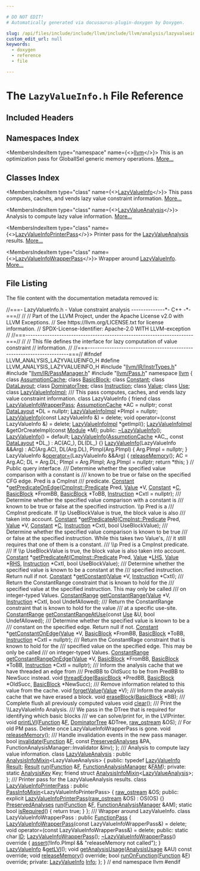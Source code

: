 ```yaml
---

# DO NOT EDIT!
# Automatically generated via docusaurus-plugin-doxygen by Doxygen.

slug: /api/files/include/include/llvm/include/llvm/analysis/lazyvalueinfo-h
custom_edit_url: null
keywords:
  - doxygen
  - reference
  - file

---
```





# The `LazyValueInfo.h` File Reference

<DoxygenPage pluginConfig={pluginConfig}>



## Included Headers

<IncludesList>
<IncludesListItem
  filePath="llvm/IR/InstrTypes.h"
  permalink="/docs/api/files/include/include/llvm/include/llvm/ir/instrtypes-h"
  isLocal="true" />
<IncludesListItem
  filePath="llvm/IR/PassManager.h"
  permalink="/docs/api/files/include/include/llvm/include/llvm/ir/passmanager-h"
  isLocal="true" />
<IncludesListItem
  filePath="llvm/Pass.h"
  permalink="/docs/api/files/include/include/llvm/pass-h"
  isLocal="true" />
</IncludesList>

## Namespaces Index

<MembersIndex>

<MembersIndexItem
  type="namespace"
  name={<><a href="/docs/api/namespaces/llvm">llvm</a></>}>
This is an optimization pass for GlobalISel generic memory operations. <a href="/docs/api/namespaces/llvm/#details">More...</a>
</MembersIndexItem>

</MembersIndex>

## Classes Index

<MembersIndex>

<MembersIndexItem
  type="class"
  name={<><a href="/docs/api/classes/llvm/lazyvalueinfo">LazyValueInfo</a></>}>
This pass computes, caches, and vends lazy value constraint information. <a href="/docs/api/classes/llvm/lazyvalueinfo/#details">More...</a>
</MembersIndexItem>

<MembersIndexItem
  type="class"
  name={<><a href="/docs/api/classes/llvm/lazyvalueanalysis">LazyValueAnalysis</a></>}>
Analysis to compute lazy value information. <a href="/docs/api/classes/llvm/lazyvalueanalysis/#details">More...</a>
</MembersIndexItem>

<MembersIndexItem
  type="class"
  name={<><a href="/docs/api/classes/llvm/lazyvalueinfoprinterpass">LazyValueInfoPrinterPass</a></>}>
Printer pass for the <a href="/docs/api/classes/llvm/lazyvalueanalysis">LazyValueAnalysis</a> results. <a href="/docs/api/classes/llvm/lazyvalueinfoprinterpass/#details">More...</a>
</MembersIndexItem>

<MembersIndexItem
  type="class"
  name={<><a href="/docs/api/classes/llvm/lazyvalueinfowrapperpass">LazyValueInfoWrapperPass</a></>}>
Wrapper around <a href="/docs/api/classes/llvm/lazyvalueinfo">LazyValueInfo</a>. <a href="/docs/api/classes/llvm/lazyvalueinfowrapperpass/#details">More...</a>
</MembersIndexItem>

</MembersIndex>


## File Listing

The file content with the documentation metadata removed is:

<ProgramListing>

<Link id="l00001" /><CodeLine lineNumber="1"><Highlight kind="comment">//===- LazyValueInfo.h - Value constraint analysis --------------&#42;- C++ -&#42;-===//</Highlight><Highlight kind="normal"></Highlight></CodeLine>
<Link id="l00002" /><CodeLine lineNumber="2"><Highlight kind="normal"></Highlight><Highlight kind="comment">//</Highlight><Highlight kind="normal"></Highlight></CodeLine>
<Link id="l00003" /><CodeLine lineNumber="3"><Highlight kind="normal"></Highlight><Highlight kind="comment">// Part of the LLVM Project, under the Apache License v2.0 with LLVM Exceptions.</Highlight><Highlight kind="normal"></Highlight></CodeLine>
<Link id="l00004" /><CodeLine lineNumber="4"><Highlight kind="normal"></Highlight><Highlight kind="comment">// See https://llvm.org/LICENSE.txt for license information.</Highlight><Highlight kind="normal"></Highlight></CodeLine>
<Link id="l00005" /><CodeLine lineNumber="5"><Highlight kind="normal"></Highlight><Highlight kind="comment">// SPDX-License-Identifier: Apache-2.0 WITH LLVM-exception</Highlight><Highlight kind="normal"></Highlight></CodeLine>
<Link id="l00006" /><CodeLine lineNumber="6"><Highlight kind="normal"></Highlight><Highlight kind="comment">//</Highlight><Highlight kind="normal"></Highlight></CodeLine>
<Link id="l00007" /><CodeLine lineNumber="7"><Highlight kind="normal"></Highlight><Highlight kind="comment">//===----------------------------------------------------------------------===//</Highlight><Highlight kind="normal"></Highlight></CodeLine>
<Link id="l00008" /><CodeLine lineNumber="8"><Highlight kind="normal"></Highlight><Highlight kind="comment">//</Highlight><Highlight kind="normal"></Highlight></CodeLine>
<Link id="l00009" /><CodeLine lineNumber="9"><Highlight kind="normal"></Highlight><Highlight kind="comment">// This file defines the interface for lazy computation of value constraint</Highlight><Highlight kind="normal"></Highlight></CodeLine>
<Link id="l00010" /><CodeLine lineNumber="10"><Highlight kind="normal"></Highlight><Highlight kind="comment">// information.</Highlight><Highlight kind="normal"></Highlight></CodeLine>
<Link id="l00011" /><CodeLine lineNumber="11"><Highlight kind="normal"></Highlight><Highlight kind="comment">//</Highlight><Highlight kind="normal"></Highlight></CodeLine>
<Link id="l00012" /><CodeLine lineNumber="12"><Highlight kind="normal"></Highlight><Highlight kind="comment">//===----------------------------------------------------------------------===//</Highlight><Highlight kind="normal"></Highlight></CodeLine>
<Link id="l00013" /><CodeLine lineNumber="13"><Highlight kind="normal"></Highlight></CodeLine>
<Link id="l00014" /><CodeLine lineNumber="14"><Highlight kind="normal"></Highlight><Highlight kind="preprocessor">#ifndef LLVM&#95;ANALYSIS&#95;LAZYVALUEINFO&#95;H</Highlight><Highlight kind="normal"></Highlight></CodeLine>
<Link id="l00015" /><CodeLine lineNumber="15"><Highlight kind="normal"></Highlight><Highlight kind="preprocessor">#define LLVM&#95;ANALYSIS&#95;LAZYVALUEINFO&#95;H</Highlight><Highlight kind="normal"></Highlight></CodeLine>
<Link id="l00016" /><CodeLine lineNumber="16"><Highlight kind="normal"></Highlight></CodeLine>
<Link id="l00017" /><CodeLine lineNumber="17"><Highlight kind="normal"></Highlight><Highlight kind="preprocessor">#include &quot;<a href="/docs/api/files/include/include/llvm/include/llvm/ir/instrtypes-h">llvm/IR/InstrTypes.h</a>&quot;</Highlight><Highlight kind="normal"></Highlight></CodeLine>
<Link id="l00018" /><CodeLine lineNumber="18"><Highlight kind="normal"></Highlight><Highlight kind="preprocessor">#include &quot;<a href="/docs/api/files/include/include/llvm/include/llvm/ir/passmanager-h">llvm/IR/PassManager.h</a>&quot;</Highlight><Highlight kind="normal"></Highlight></CodeLine>
<Link id="l00019" /><CodeLine lineNumber="19"><Highlight kind="normal"></Highlight><Highlight kind="preprocessor">#include &quot;<a href="/docs/api/files/include/include/llvm/pass-h">llvm/Pass.h</a>&quot;</Highlight><Highlight kind="normal"></Highlight></CodeLine>
<Link id="l00020" /><CodeLine lineNumber="20"><Highlight kind="normal"></Highlight></CodeLine>
<Link id="l00021" /><CodeLine lineNumber="21"><Highlight kind="normal"></Highlight><Highlight kind="keyword">namespace </Highlight><Highlight kind="normal"><a href="/docs/api/namespaces/llvm">llvm</a> &#123;</Highlight></CodeLine>
<Link id="l00022" /><CodeLine lineNumber="22"><Highlight kind="normal">  </Highlight><Highlight kind="keyword">class </Highlight><Highlight kind="normal"><a href="/docs/api/classes/llvm/assumptioncache">AssumptionCache</a>;</Highlight></CodeLine>
<Link id="l00023" /><CodeLine lineNumber="23"><Highlight kind="normal">  </Highlight><Highlight kind="keyword">class </Highlight><Highlight kind="normal"><a href="/docs/api/classes/llvm/basicblock">BasicBlock</a>;</Highlight></CodeLine>
<Link id="l00024" /><CodeLine lineNumber="24"><Highlight kind="normal">  </Highlight><Highlight kind="keyword">class </Highlight><Highlight kind="normal"><a href="/docs/api/classes/llvm/constant">Constant</a>;</Highlight></CodeLine>
<Link id="l00025" /><CodeLine lineNumber="25"><Highlight kind="normal">  </Highlight><Highlight kind="keyword">class </Highlight><Highlight kind="normal"><a href="/docs/api/classes/llvm/datalayout">DataLayout</a>;</Highlight></CodeLine>
<Link id="l00026" /><CodeLine lineNumber="26"><Highlight kind="normal">  </Highlight><Highlight kind="keyword">class </Highlight><Highlight kind="normal"><a href="/docs/api/classes/llvm/dominatortree">DominatorTree</a>;</Highlight></CodeLine>
<Link id="l00027" /><CodeLine lineNumber="27"><Highlight kind="normal">  </Highlight><Highlight kind="keyword">class </Highlight><Highlight kind="normal"><a href="/docs/api/classes/llvm/instruction">Instruction</a>;</Highlight></CodeLine>
<Link id="l00028" /><CodeLine lineNumber="28"><Highlight kind="normal">  </Highlight><Highlight kind="keyword">class </Highlight><Highlight kind="normal"><a href="/docs/api/classes/llvm/value">Value</a>;</Highlight></CodeLine>
<Link id="l00029" /><CodeLine lineNumber="29"><Highlight kind="normal">  </Highlight><Highlight kind="keyword">class </Highlight><Highlight kind="normal"><a href="/docs/api/classes/llvm/use">Use</a>;</Highlight></CodeLine>
<Link id="l00030" /><CodeLine lineNumber="30"><Highlight kind="normal">  </Highlight><Highlight kind="keyword">class </Highlight><Highlight kind="normal"><a href="/docs/api/classes/llvm/lazyvalueinfoimpl">LazyValueInfoImpl</a>;</Highlight><Highlight kind="comment"></Highlight></CodeLine>
<Link id="l00031" /><CodeLine lineNumber="31"><Highlight kind="comment">  /// This pass computes, caches, and vends lazy value constraint information.</Highlight><Highlight kind="normal"></Highlight></CodeLine>
<Link id="l00032" /><CodeLine lineNumber="32" lineLink="/docs/api/classes/llvm/lazyvalueinfo"><Highlight kind="normal">  </Highlight><Highlight kind="keyword">class </Highlight><Highlight kind="normal">LazyValueInfo &#123;</Highlight></CodeLine>
<Link id="l00033" /><CodeLine lineNumber="33" lineLink="/docs/api/classes/llvm/lazyvalueinfo/#ab66e665e7119b7440e0c7d03a270afe8"><Highlight kind="normal">    </Highlight><Highlight kind="keyword">friend</Highlight><Highlight kind="normal"> </Highlight><Highlight kind="keyword">class </Highlight><Highlight kind="normal"><a href="/docs/api/classes/llvm/lazyvalueinfo/#ab66e665e7119b7440e0c7d03a270afe8">LazyValueInfoWrapperPass</a>;</Highlight></CodeLine>
<Link id="l00034" /><CodeLine lineNumber="34"><Highlight kind="normal">    <a href="/docs/api/classes/llvm/assumptioncache">AssumptionCache</a> &#42;AC = </Highlight><Highlight kind="keyword">nullptr</Highlight><Highlight kind="normal">;</Highlight></CodeLine>
<Link id="l00035" /><CodeLine lineNumber="35"><Highlight kind="normal">    </Highlight><Highlight kind="keyword">const</Highlight><Highlight kind="normal"> <a href="/docs/api/classes/llvm/datalayout">DataLayout</a> &#42;DL = </Highlight><Highlight kind="keyword">nullptr</Highlight><Highlight kind="normal">;</Highlight></CodeLine>
<Link id="l00036" /><CodeLine lineNumber="36"><Highlight kind="normal">    <a href="/docs/api/classes/llvm/lazyvalueinfoimpl">LazyValueInfoImpl</a> &#42;PImpl = </Highlight><Highlight kind="keyword">nullptr</Highlight><Highlight kind="normal">;</Highlight></CodeLine>
<Link id="l00037" /><CodeLine lineNumber="37"><Highlight kind="normal">    <a href="/docs/api/classes/llvm/lazyvalueinfo/#aa3d4fcece53c6dac2991a8a201442f8d">LazyValueInfo</a>(</Highlight><Highlight kind="keyword">const</Highlight><Highlight kind="normal"> LazyValueInfo &amp;) = </Highlight><Highlight kind="keyword">delete</Highlight><Highlight kind="normal">;</Highlight></CodeLine>
<Link id="l00038" /><CodeLine lineNumber="38"><Highlight kind="normal">    </Highlight><Highlight kind="keywordtype">void</Highlight><Highlight kind="normal"> operator=(</Highlight><Highlight kind="keyword">const</Highlight><Highlight kind="normal"> LazyValueInfo &amp;) = </Highlight><Highlight kind="keyword">delete</Highlight><Highlight kind="normal">;</Highlight></CodeLine>
<Link id="l00039" /><CodeLine lineNumber="39"><Highlight kind="normal"></Highlight></CodeLine>
<Link id="l00040" /><CodeLine lineNumber="40"><Highlight kind="normal">    <a href="/docs/api/classes/llvm/lazyvalueinfoimpl">LazyValueInfoImpl</a> &#42;getImpl();</Highlight></CodeLine>
<Link id="l00041" /><CodeLine lineNumber="41"><Highlight kind="normal">    <a href="/docs/api/classes/llvm/lazyvalueinfoimpl">LazyValueInfoImpl</a> &amp;getOrCreateImpl(</Highlight><Highlight kind="keyword">const</Highlight><Highlight kind="normal"> <a href="/docs/api/classes/llvm/module">Module</a> &#42;M);</Highlight></CodeLine>
<Link id="l00042" /><CodeLine lineNumber="42"><Highlight kind="normal"></Highlight></CodeLine>
<Link id="l00043" /><CodeLine lineNumber="43"><Highlight kind="normal">  </Highlight><Highlight kind="keyword">public</Highlight><Highlight kind="normal">:</Highlight></CodeLine>
<Link id="l00044" /><CodeLine lineNumber="44"><Highlight kind="normal">    <a href="/docs/api/classes/llvm/lazyvalueinfo/#add1198ec23aa2d3e13ac75782d5003d8">~LazyValueInfo</a>();</Highlight></CodeLine>
<Link id="l00045" /><CodeLine lineNumber="45" lineLink="/docs/api/classes/llvm/lazyvalueinfo/#aa3d4fcece53c6dac2991a8a201442f8d"><Highlight kind="normal">    <a href="/docs/api/classes/llvm/lazyvalueinfo/#aa3d4fcece53c6dac2991a8a201442f8d">LazyValueInfo</a>() = </Highlight><Highlight kind="keywordflow">default</Highlight><Highlight kind="normal">;</Highlight></CodeLine>
<Link id="l00046" /><CodeLine lineNumber="46" lineLink="/docs/api/classes/llvm/lazyvalueinfo/#a1663f39f9bc1e55895e78b9971aaa7f5"><Highlight kind="normal">    <a href="/docs/api/classes/llvm/lazyvalueinfo/#a1663f39f9bc1e55895e78b9971aaa7f5">LazyValueInfo</a>(<a href="/docs/api/classes/llvm/assumptioncache">AssumptionCache</a> &#42;AC&#95;, </Highlight><Highlight kind="keyword">const</Highlight><Highlight kind="normal"> <a href="/docs/api/classes/llvm/datalayout">DataLayout</a> &#42;DL&#95;)</Highlight></CodeLine>
<Link id="l00047" /><CodeLine lineNumber="47"><Highlight kind="normal">        : AC(AC&#95;), DL(DL&#95;) &#123;&#125;</Highlight></CodeLine>
<Link id="l00048" /><CodeLine lineNumber="48" lineLink="/docs/api/classes/llvm/lazyvalueinfo/#a250e2c308ef8ff25bd774a62ee6255f4"><Highlight kind="normal">    <a href="/docs/api/classes/llvm/lazyvalueinfo/#a250e2c308ef8ff25bd774a62ee6255f4">LazyValueInfo</a>(LazyValueInfo &amp;&amp;Arg)</Highlight></CodeLine>
<Link id="l00049" /><CodeLine lineNumber="49"><Highlight kind="normal">        : AC(Arg.AC), DL(Arg.DL), PImpl(Arg.PImpl) &#123;</Highlight></CodeLine>
<Link id="l00050" /><CodeLine lineNumber="50"><Highlight kind="normal">      Arg.PImpl = </Highlight><Highlight kind="keyword">nullptr</Highlight><Highlight kind="normal">;</Highlight></CodeLine>
<Link id="l00051" /><CodeLine lineNumber="51"><Highlight kind="normal">    &#125;</Highlight></CodeLine>
<Link id="l00052" /><CodeLine lineNumber="52" lineLink="/docs/api/classes/llvm/lazyvalueinfo/#a03cdbdc56c6233d8da1efbc253815168"><Highlight kind="normal">    LazyValueInfo &amp;<a href="/docs/api/classes/llvm/lazyvalueinfo/#a03cdbdc56c6233d8da1efbc253815168">operator=</a>(LazyValueInfo &amp;&amp;Arg) &#123;</Highlight></CodeLine>
<Link id="l00053" /><CodeLine lineNumber="53"><Highlight kind="normal">      <a href="/docs/api/classes/llvm/lazyvalueinfo/#a308f229a14ee4bee15e17765ff4305d4">releaseMemory</a>();</Highlight></CodeLine>
<Link id="l00054" /><CodeLine lineNumber="54"><Highlight kind="normal">      AC = Arg.AC;</Highlight></CodeLine>
<Link id="l00055" /><CodeLine lineNumber="55"><Highlight kind="normal">      DL = Arg.DL;</Highlight></CodeLine>
<Link id="l00056" /><CodeLine lineNumber="56"><Highlight kind="normal">      PImpl = Arg.PImpl;</Highlight></CodeLine>
<Link id="l00057" /><CodeLine lineNumber="57"><Highlight kind="normal">      Arg.PImpl = </Highlight><Highlight kind="keyword">nullptr</Highlight><Highlight kind="normal">;</Highlight></CodeLine>
<Link id="l00058" /><CodeLine lineNumber="58"><Highlight kind="normal">      </Highlight><Highlight kind="keywordflow">return</Highlight><Highlight kind="normal"> &#42;</Highlight><Highlight kind="keyword">this</Highlight><Highlight kind="normal">;</Highlight></CodeLine>
<Link id="l00059" /><CodeLine lineNumber="59"><Highlight kind="normal">    &#125;</Highlight></CodeLine>
<Link id="l00060" /><CodeLine lineNumber="60"><Highlight kind="normal"></Highlight></CodeLine>
<Link id="l00061" /><CodeLine lineNumber="61"><Highlight kind="normal">    </Highlight><Highlight kind="comment">// Public query interface.</Highlight><Highlight kind="normal"></Highlight></CodeLine>
<Link id="l00062" /><CodeLine lineNumber="62"><Highlight kind="normal"></Highlight><Highlight kind="comment"></Highlight></CodeLine>
<Link id="l00063" /><CodeLine lineNumber="63"><Highlight kind="comment">    /// Determine whether the specified value comparison with a constant is</Highlight></CodeLine>
<Link id="l00064" /><CodeLine lineNumber="64"><Highlight kind="comment">    /// known to be true or false on the specified CFG edge. Pred is a CmpInst</Highlight></CodeLine>
<Link id="l00065" /><CodeLine lineNumber="65"><Highlight kind="comment">    /// predicate.</Highlight><Highlight kind="normal"></Highlight></CodeLine>
<Link id="l00066" /><CodeLine lineNumber="66"><Highlight kind="normal">    <a href="/docs/api/classes/llvm/constant">Constant</a> &#42;<a href="/docs/api/classes/llvm/lazyvalueinfo/#a30223a7e41ce3064f9d85b3fe3ee7005">getPredicateOnEdge</a>(<a href="/docs/api/classes/llvm/cmpinst/#a2be3583dac92a031fa1458d4d992c78b">CmpInst::Predicate</a> Pred, <a href="/docs/api/classes/llvm/value">Value</a> &#42;V, <a href="/docs/api/classes/llvm/constant">Constant</a> &#42;<a href="/docs/api/namespaces/llvm/callingconv/#ac6aa1387c4375260e2468eb5a77fdb4cafd841a49aec1539bc88abc8ff9e170fb">C</a>,</Highlight></CodeLine>
<Link id="l00067" /><CodeLine lineNumber="67"><Highlight kind="normal">                                 <a href="/docs/api/classes/llvm/basicblock">BasicBlock</a> &#42;FromBB, <a href="/docs/api/classes/llvm/basicblock">BasicBlock</a> &#42;ToBB,</Highlight></CodeLine>
<Link id="l00068" /><CodeLine lineNumber="68"><Highlight kind="normal">                                 <a href="/docs/api/classes/llvm/instruction">Instruction</a> &#42;CxtI = </Highlight><Highlight kind="keyword">nullptr</Highlight><Highlight kind="normal">);</Highlight></CodeLine>
<Link id="l00069" /><CodeLine lineNumber="69"><Highlight kind="normal"></Highlight><Highlight kind="comment"></Highlight></CodeLine>
<Link id="l00070" /><CodeLine lineNumber="70"><Highlight kind="comment">    /// Determine whether the specified value comparison with a constant is</Highlight></CodeLine>
<Link id="l00071" /><CodeLine lineNumber="71"><Highlight kind="comment">    /// known to be true or false at the specified instruction. \\p Pred is a</Highlight></CodeLine>
<Link id="l00072" /><CodeLine lineNumber="72"><Highlight kind="comment">    /// CmpInst predicate. If \\p UseBlockValue is true, the block value is also</Highlight></CodeLine>
<Link id="l00073" /><CodeLine lineNumber="73"><Highlight kind="comment">    /// taken into account.</Highlight><Highlight kind="normal"></Highlight></CodeLine>
<Link id="l00074" /><CodeLine lineNumber="74"><Highlight kind="normal">    <a href="/docs/api/classes/llvm/constant">Constant</a> &#42;<a href="/docs/api/classes/llvm/lazyvalueinfo/#ad10df0e6ccca0fc951b845e3a007e385">getPredicateAt</a>(<a href="/docs/api/classes/llvm/cmpinst/#a2be3583dac92a031fa1458d4d992c78b">CmpInst::Predicate</a> Pred, <a href="/docs/api/classes/llvm/value">Value</a> &#42;V, <a href="/docs/api/classes/llvm/constant">Constant</a> &#42;<a href="/docs/api/namespaces/llvm/callingconv/#ac6aa1387c4375260e2468eb5a77fdb4cafd841a49aec1539bc88abc8ff9e170fb">C</a>,</Highlight></CodeLine>
<Link id="l00075" /><CodeLine lineNumber="75"><Highlight kind="normal">                             <a href="/docs/api/classes/llvm/instruction">Instruction</a> &#42;CxtI, </Highlight><Highlight kind="keywordtype">bool</Highlight><Highlight kind="normal"> UseBlockValue);</Highlight></CodeLine>
<Link id="l00076" /><CodeLine lineNumber="76"><Highlight kind="normal"></Highlight><Highlight kind="comment"></Highlight></CodeLine>
<Link id="l00077" /><CodeLine lineNumber="77"><Highlight kind="comment">    /// Determine whether the specified value comparison is known to be true</Highlight></CodeLine>
<Link id="l00078" /><CodeLine lineNumber="78"><Highlight kind="comment">    /// or false at the specified instruction. While this takes two Value&#39;s,</Highlight></CodeLine>
<Link id="l00079" /><CodeLine lineNumber="79"><Highlight kind="comment">    /// it still requires that one of them is a constant.</Highlight></CodeLine>
<Link id="l00080" /><CodeLine lineNumber="80"><Highlight kind="comment">    /// \\p Pred is a CmpInst predicate.</Highlight></CodeLine>
<Link id="l00081" /><CodeLine lineNumber="81"><Highlight kind="comment">    /// If \\p UseBlockValue is true, the block value is also taken into account.</Highlight><Highlight kind="normal"></Highlight></CodeLine>
<Link id="l00082" /><CodeLine lineNumber="82"><Highlight kind="normal">    <a href="/docs/api/classes/llvm/constant">Constant</a> &#42;<a href="/docs/api/classes/llvm/lazyvalueinfo/#ad10df0e6ccca0fc951b845e3a007e385">getPredicateAt</a>(<a href="/docs/api/classes/llvm/cmpinst/#a2be3583dac92a031fa1458d4d992c78b">CmpInst::Predicate</a> Pred, <a href="/docs/api/classes/llvm/value">Value</a> &#42;<a href="/docs/api/files/lib/lib/target/lib/target/x86/x86partialreduction-cpp/#a9e1483f7215664a2315c53c3558d9a8d">LHS</a>, <a href="/docs/api/classes/llvm/value">Value</a> &#42;<a href="/docs/api/files/lib/lib/target/lib/target/x86/x86partialreduction-cpp/#a87b8bfbbe9d8f7146d7f20a5fb42efd0">RHS</a>,</Highlight></CodeLine>
<Link id="l00083" /><CodeLine lineNumber="83"><Highlight kind="normal">                             <a href="/docs/api/classes/llvm/instruction">Instruction</a> &#42;CxtI, </Highlight><Highlight kind="keywordtype">bool</Highlight><Highlight kind="normal"> UseBlockValue);</Highlight></CodeLine>
<Link id="l00084" /><CodeLine lineNumber="84"><Highlight kind="normal"></Highlight><Highlight kind="comment"></Highlight></CodeLine>
<Link id="l00085" /><CodeLine lineNumber="85"><Highlight kind="comment">    /// Determine whether the specified value is known to be a constant at the</Highlight></CodeLine>
<Link id="l00086" /><CodeLine lineNumber="86"><Highlight kind="comment">    /// specified instruction. Return null if not.</Highlight><Highlight kind="normal"></Highlight></CodeLine>
<Link id="l00087" /><CodeLine lineNumber="87"><Highlight kind="normal">    <a href="/docs/api/classes/llvm/constant">Constant</a> &#42;<a href="/docs/api/classes/llvm/lazyvalueinfo/#a8da33528c75f7337a0a4b87118c63340">getConstant</a>(<a href="/docs/api/classes/llvm/value">Value</a> &#42;V, <a href="/docs/api/classes/llvm/instruction">Instruction</a> &#42;CxtI);</Highlight></CodeLine>
<Link id="l00088" /><CodeLine lineNumber="88"><Highlight kind="normal"></Highlight><Highlight kind="comment"></Highlight></CodeLine>
<Link id="l00089" /><CodeLine lineNumber="89"><Highlight kind="comment">    /// Return the ConstantRange constraint that is known to hold for the</Highlight></CodeLine>
<Link id="l00090" /><CodeLine lineNumber="90"><Highlight kind="comment">    /// specified value at the specified instruction. This may only be called</Highlight></CodeLine>
<Link id="l00091" /><CodeLine lineNumber="91"><Highlight kind="comment">    /// on integer-typed Values.</Highlight><Highlight kind="normal"></Highlight></CodeLine>
<Link id="l00092" /><CodeLine lineNumber="92"><Highlight kind="normal">    <a href="/docs/api/classes/llvm/constantrange">ConstantRange</a> <a href="/docs/api/classes/llvm/lazyvalueinfo/#a250c3d5c704c7c596ec914c18c40fbc2">getConstantRange</a>(<a href="/docs/api/classes/llvm/value">Value</a> &#42;V, <a href="/docs/api/classes/llvm/instruction">Instruction</a> &#42;CxtI,</Highlight></CodeLine>
<Link id="l00093" /><CodeLine lineNumber="93"><Highlight kind="normal">                                   </Highlight><Highlight kind="keywordtype">bool</Highlight><Highlight kind="normal"> UndefAllowed);</Highlight></CodeLine>
<Link id="l00094" /><CodeLine lineNumber="94"><Highlight kind="normal"></Highlight><Highlight kind="comment"></Highlight></CodeLine>
<Link id="l00095" /><CodeLine lineNumber="95"><Highlight kind="comment">    /// Return the ConstantRange constraint that is known to hold for the value</Highlight></CodeLine>
<Link id="l00096" /><CodeLine lineNumber="96"><Highlight kind="comment">    /// at a specific use-site.</Highlight><Highlight kind="normal"></Highlight></CodeLine>
<Link id="l00097" /><CodeLine lineNumber="97"><Highlight kind="normal">    <a href="/docs/api/classes/llvm/constantrange">ConstantRange</a> <a href="/docs/api/classes/llvm/lazyvalueinfo/#a1ecd1ab10f1256c5bee58550b3b669c6">getConstantRangeAtUse</a>(</Highlight><Highlight kind="keyword">const</Highlight><Highlight kind="normal"> <a href="/docs/api/classes/llvm/use">Use</a> &amp;U, </Highlight><Highlight kind="keywordtype">bool</Highlight><Highlight kind="normal"> UndefAllowed);</Highlight></CodeLine>
<Link id="l00098" /><CodeLine lineNumber="98"><Highlight kind="normal"></Highlight><Highlight kind="comment"></Highlight></CodeLine>
<Link id="l00099" /><CodeLine lineNumber="99"><Highlight kind="comment">    /// Determine whether the specified value is known to be a</Highlight></CodeLine>
<Link id="l00100" /><CodeLine lineNumber="100"><Highlight kind="comment">    /// constant on the specified edge.  Return null if not.</Highlight><Highlight kind="normal"></Highlight></CodeLine>
<Link id="l00101" /><CodeLine lineNumber="101"><Highlight kind="normal">    <a href="/docs/api/classes/llvm/constant">Constant</a> &#42;<a href="/docs/api/classes/llvm/lazyvalueinfo/#a4185eb721dbdc35f95d06445db6ad5e8">getConstantOnEdge</a>(<a href="/docs/api/classes/llvm/value">Value</a> &#42;V, <a href="/docs/api/classes/llvm/basicblock">BasicBlock</a> &#42;FromBB, <a href="/docs/api/classes/llvm/basicblock">BasicBlock</a> &#42;ToBB,</Highlight></CodeLine>
<Link id="l00102" /><CodeLine lineNumber="102"><Highlight kind="normal">                                <a href="/docs/api/classes/llvm/instruction">Instruction</a> &#42;CxtI = </Highlight><Highlight kind="keyword">nullptr</Highlight><Highlight kind="normal">);</Highlight></CodeLine>
<Link id="l00103" /><CodeLine lineNumber="103"><Highlight kind="normal"></Highlight><Highlight kind="comment"></Highlight></CodeLine>
<Link id="l00104" /><CodeLine lineNumber="104"><Highlight kind="comment">    /// Return the ConstantRage constraint that is known to hold for the</Highlight></CodeLine>
<Link id="l00105" /><CodeLine lineNumber="105"><Highlight kind="comment">    /// specified value on the specified edge. This may be only be called</Highlight></CodeLine>
<Link id="l00106" /><CodeLine lineNumber="106"><Highlight kind="comment">    /// on integer-typed Values.</Highlight><Highlight kind="normal"></Highlight></CodeLine>
<Link id="l00107" /><CodeLine lineNumber="107"><Highlight kind="normal">    <a href="/docs/api/classes/llvm/constantrange">ConstantRange</a> <a href="/docs/api/classes/llvm/lazyvalueinfo/#a6682d705e47b188e795f7f41a0cc6896">getConstantRangeOnEdge</a>(<a href="/docs/api/classes/llvm/value">Value</a> &#42;V, <a href="/docs/api/classes/llvm/basicblock">BasicBlock</a> &#42;FromBB,</Highlight></CodeLine>
<Link id="l00108" /><CodeLine lineNumber="108"><Highlight kind="normal">                                         <a href="/docs/api/classes/llvm/basicblock">BasicBlock</a> &#42;ToBB,</Highlight></CodeLine>
<Link id="l00109" /><CodeLine lineNumber="109"><Highlight kind="normal">                                         <a href="/docs/api/classes/llvm/instruction">Instruction</a> &#42;CxtI = </Highlight><Highlight kind="keyword">nullptr</Highlight><Highlight kind="normal">);</Highlight></CodeLine>
<Link id="l00110" /><CodeLine lineNumber="110"><Highlight kind="normal"></Highlight><Highlight kind="comment"></Highlight></CodeLine>
<Link id="l00111" /><CodeLine lineNumber="111"><Highlight kind="comment">    /// Inform the analysis cache that we have threaded an edge from</Highlight></CodeLine>
<Link id="l00112" /><CodeLine lineNumber="112"><Highlight kind="comment">    /// PredBB to OldSucc to be from PredBB to NewSucc instead.</Highlight><Highlight kind="normal"></Highlight></CodeLine>
<Link id="l00113" /><CodeLine lineNumber="113"><Highlight kind="normal">    </Highlight><Highlight kind="keywordtype">void</Highlight><Highlight kind="normal"> <a href="/docs/api/classes/llvm/lazyvalueinfo/#a2d8882611ee8586792f878c7e5d887d7">threadEdge</a>(<a href="/docs/api/classes/llvm/basicblock">BasicBlock</a> &#42;PredBB, <a href="/docs/api/classes/llvm/basicblock">BasicBlock</a> &#42;OldSucc,</Highlight></CodeLine>
<Link id="l00114" /><CodeLine lineNumber="114"><Highlight kind="normal">                    <a href="/docs/api/classes/llvm/basicblock">BasicBlock</a> &#42;NewSucc);</Highlight></CodeLine>
<Link id="l00115" /><CodeLine lineNumber="115"><Highlight kind="normal"></Highlight><Highlight kind="comment"></Highlight></CodeLine>
<Link id="l00116" /><CodeLine lineNumber="116"><Highlight kind="comment">    /// Remove information related to this value from the cache.</Highlight><Highlight kind="normal"></Highlight></CodeLine>
<Link id="l00117" /><CodeLine lineNumber="117"><Highlight kind="normal">    </Highlight><Highlight kind="keywordtype">void</Highlight><Highlight kind="normal"> <a href="/docs/api/classes/llvm/lazyvalueinfo/#a92729d52cb73005cc1958e9f13d7e419">forgetValue</a>(<a href="/docs/api/classes/llvm/value">Value</a> &#42;V);</Highlight></CodeLine>
<Link id="l00118" /><CodeLine lineNumber="118"><Highlight kind="normal"></Highlight><Highlight kind="comment"></Highlight></CodeLine>
<Link id="l00119" /><CodeLine lineNumber="119"><Highlight kind="comment">    /// Inform the analysis cache that we have erased a block.</Highlight><Highlight kind="normal"></Highlight></CodeLine>
<Link id="l00120" /><CodeLine lineNumber="120"><Highlight kind="normal">    </Highlight><Highlight kind="keywordtype">void</Highlight><Highlight kind="normal"> <a href="/docs/api/classes/llvm/lazyvalueinfo/#a18a487981cb352f48a5328f9dfa39390">eraseBlock</a>(<a href="/docs/api/classes/llvm/basicblock">BasicBlock</a> &#42;BB);</Highlight></CodeLine>
<Link id="l00121" /><CodeLine lineNumber="121"><Highlight kind="normal"></Highlight><Highlight kind="comment"></Highlight></CodeLine>
<Link id="l00122" /><CodeLine lineNumber="122"><Highlight kind="comment">    /// Complete flush all previously computed values</Highlight><Highlight kind="normal"></Highlight></CodeLine>
<Link id="l00123" /><CodeLine lineNumber="123"><Highlight kind="normal">    </Highlight><Highlight kind="keywordtype">void</Highlight><Highlight kind="normal"> <a href="/docs/api/classes/llvm/lazyvalueinfo/#accd67e3237b616c6fd136e92031cdf48">clear</a>();</Highlight></CodeLine>
<Link id="l00124" /><CodeLine lineNumber="124"><Highlight kind="normal"></Highlight><Highlight kind="comment"></Highlight></CodeLine>
<Link id="l00125" /><CodeLine lineNumber="125"><Highlight kind="comment">    /// Print the \\LazyValueInfo Analysis.</Highlight></CodeLine>
<Link id="l00126" /><CodeLine lineNumber="126"><Highlight kind="comment">    /// We pass in the DTree that is required for identifying which basic blocks</Highlight></CodeLine>
<Link id="l00127" /><CodeLine lineNumber="127"><Highlight kind="comment">    /// we can solve/print for, in the LVIPrinter.</Highlight><Highlight kind="normal"></Highlight></CodeLine>
<Link id="l00128" /><CodeLine lineNumber="128"><Highlight kind="normal">    </Highlight><Highlight kind="keywordtype">void</Highlight><Highlight kind="normal"> <a href="/docs/api/classes/llvm/lazyvalueinfo/#a8df6d420a4e99513809bdb39ca9eb035">printLVI</a>(<a href="/docs/api/classes/llvm/function">Function</a> &amp;<a href="/docs/api/files/lib/lib/support/md5-cpp/#a96d73bbd7af15cb1fc38c3f4a3bd82e9">F</a>, <a href="/docs/api/classes/llvm/dominatortree">DominatorTree</a> &amp;DTree, <a href="/docs/api/classes/llvm/raw-ostream">raw&#95;ostream</a> &amp;OS);</Highlight></CodeLine>
<Link id="l00129" /><CodeLine lineNumber="129"><Highlight kind="normal"></Highlight></CodeLine>
<Link id="l00130" /><CodeLine lineNumber="130"><Highlight kind="normal">    </Highlight><Highlight kind="comment">// For old PM pass. Delete once LazyValueInfoWrapperPass is gone.</Highlight><Highlight kind="normal"></Highlight></CodeLine>
<Link id="l00131" /><CodeLine lineNumber="131"><Highlight kind="normal">    </Highlight><Highlight kind="keywordtype">void</Highlight><Highlight kind="normal"> <a href="/docs/api/classes/llvm/lazyvalueinfo/#a308f229a14ee4bee15e17765ff4305d4">releaseMemory</a>();</Highlight></CodeLine>
<Link id="l00132" /><CodeLine lineNumber="132"><Highlight kind="normal"></Highlight><Highlight kind="comment"></Highlight></CodeLine>
<Link id="l00133" /><CodeLine lineNumber="133"><Highlight kind="comment">    /// Handle invalidation events in the new pass manager.</Highlight><Highlight kind="normal"></Highlight></CodeLine>
<Link id="l00134" /><CodeLine lineNumber="134"><Highlight kind="normal">    </Highlight><Highlight kind="keywordtype">bool</Highlight><Highlight kind="normal"> <a href="/docs/api/classes/llvm/lazyvalueinfo/#ae4dba96048be25f29b0ea6d715e873b2">invalidate</a>(<a href="/docs/api/classes/llvm/function">Function</a> &amp;<a href="/docs/api/files/lib/lib/support/md5-cpp/#a96d73bbd7af15cb1fc38c3f4a3bd82e9">F</a>, </Highlight><Highlight kind="keyword">const</Highlight><Highlight kind="normal"> <a href="/docs/api/classes/llvm/preservedanalyses">PreservedAnalyses</a> &amp;PA,</Highlight></CodeLine>
<Link id="l00135" /><CodeLine lineNumber="135"><Highlight kind="normal">                    FunctionAnalysisManager::Invalidator &amp;Inv);</Highlight></CodeLine>
<Link id="l00136" /><CodeLine lineNumber="136"><Highlight kind="normal">  &#125;;</Highlight></CodeLine>
<Link id="l00137" /><CodeLine lineNumber="137"><Highlight kind="normal"></Highlight><Highlight kind="comment"></Highlight></CodeLine>
<Link id="l00138" /><CodeLine lineNumber="138"><Highlight kind="comment">/// Analysis to compute lazy value information.</Highlight><Highlight kind="normal"></Highlight></CodeLine>
<Link id="l00139" /><CodeLine lineNumber="139" lineLink="/docs/api/classes/llvm/lazyvalueanalysis"><Highlight kind="normal"></Highlight><Highlight kind="keyword">class </Highlight><Highlight kind="normal"><a href="/docs/api/classes/llvm/lazyvalueanalysis">LazyValueAnalysis</a> : </Highlight><Highlight kind="keyword">public</Highlight><Highlight kind="normal"> <a href="/docs/api/structs/llvm/analysisinfomixin">AnalysisInfoMixin</a>&lt;LazyValueAnalysis&gt; &#123;</Highlight></CodeLine>
<Link id="l00140" /><CodeLine lineNumber="140"><Highlight kind="normal"></Highlight><Highlight kind="keyword">public</Highlight><Highlight kind="normal">:</Highlight></CodeLine>
<Link id="l00141" /><CodeLine lineNumber="141" lineLink="/docs/api/classes/llvm/lazyvalueanalysis/#a391dd4b00306f20f2c13a124deeaf856"><Highlight kind="normal">  </Highlight><Highlight kind="keyword">typedef</Highlight><Highlight kind="normal"> <a href="/docs/api/classes/llvm/lazyvalueinfo">LazyValueInfo</a> <a href="/docs/api/classes/llvm/lazyvalueanalysis/#a391dd4b00306f20f2c13a124deeaf856">Result</a>;</Highlight></CodeLine>
<Link id="l00142" /><CodeLine lineNumber="142"><Highlight kind="normal">  <a href="/docs/api/classes/llvm/lazyvalueanalysis/#a391dd4b00306f20f2c13a124deeaf856">Result</a> <a href="/docs/api/classes/llvm/lazyvalueanalysis/#a47fb597446dc912e21892c858307fe73">run</a>(<a href="/docs/api/classes/llvm/function">Function</a> &amp;<a href="/docs/api/files/lib/lib/support/md5-cpp/#a96d73bbd7af15cb1fc38c3f4a3bd82e9">F</a>, <a href="/docs/api/namespaces/llvm/#adce09a5a0de0e3177eb00e932734af2f">FunctionAnalysisManager</a> &amp;<a href="/docs/api/files/lib/lib/passes/passbuilderbindings-cpp/#a83c7e5ca51099e4efa895791a02fb0ed">FAM</a>);</Highlight></CodeLine>
<Link id="l00143" /><CodeLine lineNumber="143"><Highlight kind="normal"></Highlight></CodeLine>
<Link id="l00144" /><CodeLine lineNumber="144"><Highlight kind="normal"></Highlight><Highlight kind="keyword">private</Highlight><Highlight kind="normal">:</Highlight></CodeLine>
<Link id="l00145" /><CodeLine lineNumber="145" lineLink="/docs/api/classes/llvm/lazyvalueanalysis/#a55ebbe6c313e4ec528917a5bf8c57524"><Highlight kind="normal">  </Highlight><Highlight kind="keyword">static</Highlight><Highlight kind="normal"> <a href="/docs/api/structs/llvm/analysiskey">AnalysisKey</a> Key;</Highlight></CodeLine>
<Link id="l00146" /><CodeLine lineNumber="146"><Highlight kind="normal">  </Highlight><Highlight kind="keyword">friend</Highlight><Highlight kind="normal"> </Highlight><Highlight kind="keyword">struct </Highlight><Highlight kind="normal"><a href="/docs/api/structs/llvm/analysisinfomixin">AnalysisInfoMixin</a>&lt;<a href="/docs/api/classes/llvm/lazyvalueanalysis">LazyValueAnalysis</a>&gt;;</Highlight></CodeLine>
<Link id="l00147" /><CodeLine lineNumber="147"><Highlight kind="normal">&#125;;</Highlight></CodeLine>
<Link id="l00148" /><CodeLine lineNumber="148"><Highlight kind="normal"></Highlight><Highlight kind="comment"></Highlight></CodeLine>
<Link id="l00149" /><CodeLine lineNumber="149"><Highlight kind="comment">/// Printer pass for the LazyValueAnalysis results.</Highlight><Highlight kind="normal"></Highlight></CodeLine>
<Link id="l00150" /><CodeLine lineNumber="150" lineLink="/docs/api/classes/llvm/lazyvalueinfoprinterpass"><Highlight kind="normal"></Highlight><Highlight kind="keyword">class </Highlight><Highlight kind="normal"><a href="/docs/api/classes/llvm/lazyvalueinfoprinterpass/#aeccf6fe2f14f6900142ecb151314d317">LazyValueInfoPrinterPass</a></Highlight></CodeLine>
<Link id="l00151" /><CodeLine lineNumber="151"><Highlight kind="normal">    : </Highlight><Highlight kind="keyword">public</Highlight><Highlight kind="normal"> <a href="/docs/api/structs/llvm/passinfomixin">PassInfoMixin</a>&lt;LazyValueInfoPrinterPass&gt; &#123;</Highlight></CodeLine>
<Link id="l00152" /><CodeLine lineNumber="152"><Highlight kind="normal">  <a href="/docs/api/classes/llvm/raw-ostream">raw&#95;ostream</a> &amp;OS;</Highlight></CodeLine>
<Link id="l00153" /><CodeLine lineNumber="153"><Highlight kind="normal"></Highlight></CodeLine>
<Link id="l00154" /><CodeLine lineNumber="154"><Highlight kind="normal"></Highlight><Highlight kind="keyword">public</Highlight><Highlight kind="normal">:</Highlight></CodeLine>
<Link id="l00155" /><CodeLine lineNumber="155" lineLink="/docs/api/classes/llvm/lazyvalueinfoprinterpass/#aeccf6fe2f14f6900142ecb151314d317"><Highlight kind="normal">  </Highlight><Highlight kind="keyword">explicit</Highlight><Highlight kind="normal"> <a href="/docs/api/classes/llvm/lazyvalueinfoprinterpass/#aeccf6fe2f14f6900142ecb151314d317">LazyValueInfoPrinterPass</a>(<a href="/docs/api/classes/llvm/raw-ostream">raw&#95;ostream</a> &amp;OS) : OS(OS) &#123;&#125;</Highlight></CodeLine>
<Link id="l00156" /><CodeLine lineNumber="156"><Highlight kind="normal"></Highlight></CodeLine>
<Link id="l00157" /><CodeLine lineNumber="157"><Highlight kind="normal">  <a href="/docs/api/classes/llvm/preservedanalyses">PreservedAnalyses</a> <a href="/docs/api/classes/llvm/lazyvalueinfoprinterpass/#ab0c9c93431b62e36767c973517bf1733">run</a>(<a href="/docs/api/classes/llvm/function">Function</a> &amp;<a href="/docs/api/files/lib/lib/support/md5-cpp/#a96d73bbd7af15cb1fc38c3f4a3bd82e9">F</a>, <a href="/docs/api/namespaces/llvm/#adce09a5a0de0e3177eb00e932734af2f">FunctionAnalysisManager</a> &amp;AM);</Highlight></CodeLine>
<Link id="l00158" /><CodeLine lineNumber="158"><Highlight kind="normal"></Highlight></CodeLine>
<Link id="l00159" /><CodeLine lineNumber="159" lineLink="/docs/api/classes/llvm/lazyvalueinfoprinterpass/#a7461365b8010d5e2b8bf76a642987444"><Highlight kind="normal">  </Highlight><Highlight kind="keyword">static</Highlight><Highlight kind="normal"> </Highlight><Highlight kind="keywordtype">bool</Highlight><Highlight kind="normal"> <a href="/docs/api/classes/llvm/lazyvalueinfoprinterpass/#a7461365b8010d5e2b8bf76a642987444">isRequired</a>() &#123; </Highlight><Highlight kind="keywordflow">return</Highlight><Highlight kind="normal"> </Highlight><Highlight kind="keyword">true</Highlight><Highlight kind="normal">; &#125;</Highlight></CodeLine>
<Link id="l00160" /><CodeLine lineNumber="160"><Highlight kind="normal">&#125;;</Highlight></CodeLine>
<Link id="l00161" /><CodeLine lineNumber="161"><Highlight kind="normal"></Highlight><Highlight kind="comment"></Highlight></CodeLine>
<Link id="l00162" /><CodeLine lineNumber="162"><Highlight kind="comment">/// Wrapper around LazyValueInfo.</Highlight><Highlight kind="normal"></Highlight></CodeLine>
<Link id="l00163" /><CodeLine lineNumber="163" lineLink="/docs/api/classes/llvm/lazyvalueinfowrapperpass"><Highlight kind="normal"></Highlight><Highlight kind="keyword">class </Highlight><Highlight kind="normal">LazyValueInfoWrapperPass : </Highlight><Highlight kind="keyword">public</Highlight><Highlight kind="normal"> <a href="/docs/api/classes/llvm/functionpass/#a7691d83e3561f781cae4ce4a01bdfa93">FunctionPass</a> &#123;</Highlight></CodeLine>
<Link id="l00164" /><CodeLine lineNumber="164"><Highlight kind="normal">  <a href="/docs/api/classes/llvm/lazyvalueinfowrapperpass/#ac166ee6fcd842179c721701c494a4c1b">LazyValueInfoWrapperPass</a>(</Highlight><Highlight kind="keyword">const</Highlight><Highlight kind="normal"> LazyValueInfoWrapperPass&amp;) = </Highlight><Highlight kind="keyword">delete</Highlight><Highlight kind="normal">;</Highlight></CodeLine>
<Link id="l00165" /><CodeLine lineNumber="165"><Highlight kind="normal">  </Highlight><Highlight kind="keywordtype">void</Highlight><Highlight kind="normal"> operator=(</Highlight><Highlight kind="keyword">const</Highlight><Highlight kind="normal"> LazyValueInfoWrapperPass&amp;) = </Highlight><Highlight kind="keyword">delete</Highlight><Highlight kind="normal">;</Highlight></CodeLine>
<Link id="l00166" /><CodeLine lineNumber="166"><Highlight kind="normal"></Highlight><Highlight kind="keyword">public</Highlight><Highlight kind="normal">:</Highlight></CodeLine>
<Link id="l00167" /><CodeLine lineNumber="167" lineLink="/docs/api/classes/llvm/lazyvalueinfowrapperpass/#a9a7478f9c7842016749fb683009bb376"><Highlight kind="normal">  </Highlight><Highlight kind="keyword">static</Highlight><Highlight kind="normal"> </Highlight><Highlight kind="keywordtype">char</Highlight><Highlight kind="normal"> <a href="/docs/api/classes/llvm/lazyvalueinfowrapperpass/#a9a7478f9c7842016749fb683009bb376">ID</a>;</Highlight></CodeLine>
<Link id="l00168" /><CodeLine lineNumber="168"><Highlight kind="normal">  <a href="/docs/api/classes/llvm/lazyvalueinfowrapperpass/#ac166ee6fcd842179c721701c494a4c1b">LazyValueInfoWrapperPass</a>();</Highlight></CodeLine>
<Link id="l00169" /><CodeLine lineNumber="169" lineLink="/docs/api/classes/llvm/lazyvalueinfowrapperpass/#a4361ff26ba25a2cad11fcd340d059ac7"><Highlight kind="normal">  <a href="/docs/api/classes/llvm/lazyvalueinfowrapperpass/#a4361ff26ba25a2cad11fcd340d059ac7">~LazyValueInfoWrapperPass</a>()</Highlight><Highlight kind="keyword"> override </Highlight><Highlight kind="normal">&#123;</Highlight></CodeLine>
<Link id="l00170" /><CodeLine lineNumber="170"><Highlight kind="normal">    <a href="/docs/api/files/lib/lib/target/lib/target/amdgpu/silowercontrolflow-cpp/#a4868c5d81c5ccc98c47aeab6244346a0">assert</a>(!Info.PImpl &amp;&amp; </Highlight><Highlight kind="stringliteral">&quot;releaseMemory not called&quot;</Highlight><Highlight kind="normal">);</Highlight></CodeLine>
<Link id="l00171" /><CodeLine lineNumber="171"><Highlight kind="normal">  &#125;</Highlight></CodeLine>
<Link id="l00172" /><CodeLine lineNumber="172"><Highlight kind="normal"></Highlight></CodeLine>
<Link id="l00173" /><CodeLine lineNumber="173"><Highlight kind="normal">  <a href="/docs/api/classes/llvm/lazyvalueinfo">LazyValueInfo</a> &amp;<a href="/docs/api/classes/llvm/lazyvalueinfowrapperpass/#abfc40c0f55309a2fd3c5165a269e29a8">getLVI</a>();</Highlight></CodeLine>
<Link id="l00174" /><CodeLine lineNumber="174"><Highlight kind="normal"></Highlight></CodeLine>
<Link id="l00175" /><CodeLine lineNumber="175"><Highlight kind="normal">  </Highlight><Highlight kind="keywordtype">void</Highlight><Highlight kind="normal"> <a href="/docs/api/classes/llvm/lazyvalueinfowrapperpass/#a88df80fe534b444c6c3a4f86af2a6e29">getAnalysisUsage</a>(<a href="/docs/api/classes/llvm/analysisusage">AnalysisUsage</a> &amp;AU) </Highlight><Highlight kind="keyword">const override</Highlight><Highlight kind="normal">;</Highlight></CodeLine>
<Link id="l00176" /><CodeLine lineNumber="176"><Highlight kind="normal">  </Highlight><Highlight kind="keywordtype">void</Highlight><Highlight kind="normal"> <a href="/docs/api/classes/llvm/lazyvalueinfowrapperpass/#a288cd0e72e0b64bacd92d7e2a4d1a1ee">releaseMemory</a>() </Highlight><Highlight kind="keyword">override</Highlight><Highlight kind="normal">;</Highlight></CodeLine>
<Link id="l00177" /><CodeLine lineNumber="177"><Highlight kind="normal">  </Highlight><Highlight kind="keywordtype">bool</Highlight><Highlight kind="normal"> <a href="/docs/api/classes/llvm/lazyvalueinfowrapperpass/#a154ac41453d6258a3b9f9895ba7ae35d">runOnFunction</a>(<a href="/docs/api/classes/llvm/function">Function</a> &amp;<a href="/docs/api/files/lib/lib/support/md5-cpp/#a96d73bbd7af15cb1fc38c3f4a3bd82e9">F</a>) </Highlight><Highlight kind="keyword">override</Highlight><Highlight kind="normal">;</Highlight></CodeLine>
<Link id="l00178" /><CodeLine lineNumber="178"><Highlight kind="normal"></Highlight><Highlight kind="keyword">private</Highlight><Highlight kind="normal">:</Highlight></CodeLine>
<Link id="l00179" /><CodeLine lineNumber="179"><Highlight kind="normal">  <a href="/docs/api/classes/llvm/lazyvalueinfo">LazyValueInfo</a> <a href="/docs/api/files/lib/lib/codegen/lib/codegen/globalisel/cseinfo-cpp/#a75f8a8519c2c9b30e7c06dc5e256fffa">Info</a>;</Highlight></CodeLine>
<Link id="l00180" /><CodeLine lineNumber="180"><Highlight kind="normal">&#125;;</Highlight></CodeLine>
<Link id="l00181" /><CodeLine lineNumber="181"><Highlight kind="normal"></Highlight></CodeLine>
<Link id="l00182" /><CodeLine lineNumber="182"><Highlight kind="normal">&#125;  </Highlight><Highlight kind="comment">// end namespace llvm</Highlight><Highlight kind="normal"></Highlight></CodeLine>
<Link id="l00183" /><CodeLine lineNumber="183"><Highlight kind="normal"></Highlight></CodeLine>
<Link id="l00184" /><CodeLine lineNumber="184"><Highlight kind="normal"></Highlight><Highlight kind="preprocessor">#endif</Highlight><Highlight kind="normal"></Highlight></CodeLine>
<Link id="l00185" /><CodeLine lineNumber="185"><Highlight kind="normal"></Highlight></CodeLine>

</ProgramListing>


</DoxygenPage>
